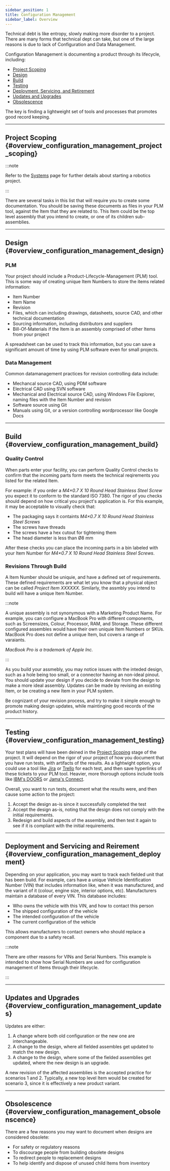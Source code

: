 ```yaml
---
sidebar_position: 1
title: Configuration Management
sidebar_label: Overview
---
```



Technical debt is like entropy, slowly making more disorder to a project.
There are many forms that technical dept can take, but one of the large reasons is due to lack of Configuration and Data Management.

Configuration Management is documenting a product through its lifecycle, including:

- [Project Scoping](#overview_configuration_management_project_scoping)
- [Design](#overview_configuration_management_design)
- [Build](#overview_configuration_management_build)
- [Testing](#overview_configuration_management_testing)
- [Deployment, Servicing, and Retirement](#overview_configuration_management_deployment)
- [Updates and Upgrades](#overview_configuration_management_updates)
- [Obsolescence](#overview_configuration_management_obsolenscence)

The key is finding a lightweight set of tools and processes that promotes good record keeping.

---

## Project Scoping {#overview_configuration_management_project_scoping}

:::note

Refer to the [Systems](/docs/systems/overview_systems) page for further details about starting a robotics project.

:::

<ComponentSystemScoping />

There are several tasks in this list that will require you to create some documentation.
You should be saving these documents as files in your PLM tool, against the Item that they are related to.
This Item could be the top level assembly that you intend to create, or one of its children sub-assemblies.

---

## Design {#overview_configuration_management_design}

### PLM

Your project should include a Product-Lifecycle-Management (PLM) tool.
This is some way of creating unique Item Numbers to store the items related information:

- Item Number
- Item Name
- Revision
- Files, which can including drawings, datasheets, source CAD, and other technical documentation
- Sourcing information, including distributors and suppliers
- Bill-Of-Materials if the Item is an assembly comprised of other Items from your project

A spreadsheet can be used to track this information, but you can save a significant amount of time by using PLM software even for small projects.

### Data Management

Common datamanagement practices for revision controlling data include:

- Mechancal source CAD, using PDM software
- Electrical CAD using SVN software
- Mechanical and Electrical source CAD, using Windows File Explorer, naming files with the Item Number and revision
- Software source using Git
- Manuals using Git, or a version controlling wordprocessor like Google Docs

---

## Build {#overview_configuration_management_build}

### Quality Control

When parts enter your facility, you can perform Quality Control checks to confirm that the incoming parts form meets the technical reqirements you listed for the related Item.

For example: if you order a _M4×0.7 X 10 Round Head Stainless Steel Screw_ you expect it to conform to the standard ISO 7380.
The rigor of you checks should depend on how critical you project's application is.
For this example, it may be acceptable to visually check that:

- The packaging says it containts _M4×0.7 X 10 Round Head Stainless Steel Screws_
- The screws have threads
- The screws have a hex cutout for tightening them
- The head diameter is less than Ø8 mm

After these checks you can place the incoming parts in a bin labeled with your Item Number for _M4×0.7 X 10 Round Head Stainless Steel Screws_.

### Revisions Through Build

A Item Number should be uniquie, and have a defined set of requirements.
These defined requirements are what let you know that a physical object can be called _Project Item XXXXXX_.
Similarly, the assmbly you intend to build will have a unique Item Number.

:::note

A unique assembly is not synonymous with a Marketing Product Name.
For example, you can configure a MacBook Pro with different components, such as Screensizes, Colour, Processor, RAM, and Storage.
These different configured assembles would have their own uniquie Item Numbers or SKUs.
MacBook Pro does not define a unique Item, but covers a range of varaiants.

_MacBook Pro is a trademark of Apple Inc._

:::

As you build your assmebly, you may notice issues with the inteded design, such as a hole being too small, or a connector having an non-ideal pinout.
You should update your design if you decide to deviate from the design to make a more ideal assembly.
Updates can be made by revising an existing Item, or be creating a new Item in your PLM system.

Be cognizant of your revision process, and try to make it simple enough to promote making design updates, while maintinging good records of the product history.

---

## Testing {#overview_configuration_management_testing}

Your test plans will have been deined in the [Project Scoping](#overview_configuration_management_project_scoping) stage of the project.
It will depend on the rigor of your project of how you document that you have run tests, with artifacts of the results.
As a lightwight option, you could use a tool like [Jira](https://www.atlassian.com/software/jira) or [Trello](https://trello.com/) for each test, and then save hyperlinks of these tickets to your PLM tool.
Heavier, more thorough options include tools like [IBM's DOORS](https://www.ibm.com/docs/en/ermd/9.7.0?topic=overview-doors) or [Jama's Connect](https://www.jamasoftware.com/).

Overall, you want to run tests, document what the results were, and then cause some action to the project:

1. Accept the design as-is since it successfully completed the test
2. Accept the design as-is, noting that the design does not comply with the initial requirements.
3. Redesign and build aspects of the assembly, and then test it again to see if it is compliant with the initial requirements.

---

## Deployment and Servicing and Reirement {#overview_configuration_management_deployment}

Depending on your application, you may want to track each fielded unit that has been build.
For example, cars have a unique Vehicle Identification Number (VIN) that includes information like, when it was manufactured, and the variant of it (colour, engine size, interior options, etc).
Manufacturers maintain a database of every VIN. 
This database includes:

- Who owns the vehicle with this VIN, and how to contact this person
- The shipped configuration of the vehicle
- The intended configuration of the vehicle
- The current configuration of the vehicle

This allows manufacturers to contact owners who should replace a component due to a safety recall.

:::note

There are other reasons for VINs and Serial Numbers.
This example is intended to show how Serial Numbers are used for configuration management of Items through their lifecycle.

:::

---

## Updates and Upgrades {#overview_configuration_management_updates}

Updates are either:

1. A change where both old configuration or the new one are interchangeable.
2. A change to the design, where all fielded assembles get updated to match the new design.
3. A change to the design, where some of the fielded assemblies get updated, where the new design is an upgrade.

A new revision of the affected assemblies is the accepted practice for scenarios 1 and 2.
Typically, a new top level Item would be created for scenario 3, since it is effectively a new product variant.

---

## Obsolescence {#overview_configuration_management_obsolenscence}

There are a few reasons you may want to document when designs are considered obsolete:

- For safety or regulatory reasons
- To discourage people from building obsolete designs
- To redirect people to replacement designs
- To help identify and dispose of unused child Items from inventory
